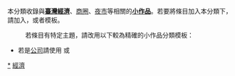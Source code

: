 {{Catnav|頁面分類|地理|国家|按國家分類|各國經濟|台灣經濟}}
{{Catnav|頁面分類|各種主題的頁面分類|按國家分類|各國經濟|台灣經濟}}
{{Catnav|頁面分類|地理|国家|亚洲国家|中華民國|台灣|台灣經濟}}

{{hidden category}}
本分類收錄與'''[[臺灣|臺灣]][[:Category:台灣經濟|經濟]]'''、[[商圈|商圈]]、[[台灣夜市列表|夜市]]等相關的'''[[Wikipedia:小作品|小作品]]'''。若要將條目加入本分類下，請加入'''{{tl|TW-Econ-stub}}'''，或者'''{{tl|台灣經濟小作品}}'''模板。
:若條目有特定主題，請改用以下較為精確的小作品分類模板：
*若是[[:Category:台灣公司小作品|公司]]請使用'''{{tl|台灣公司小作品}}''' 或 '''{{tl|Taiwanese company-stub}}'''

[[Category:台灣經濟|*]]
[[Category:台灣小作品|經濟]]